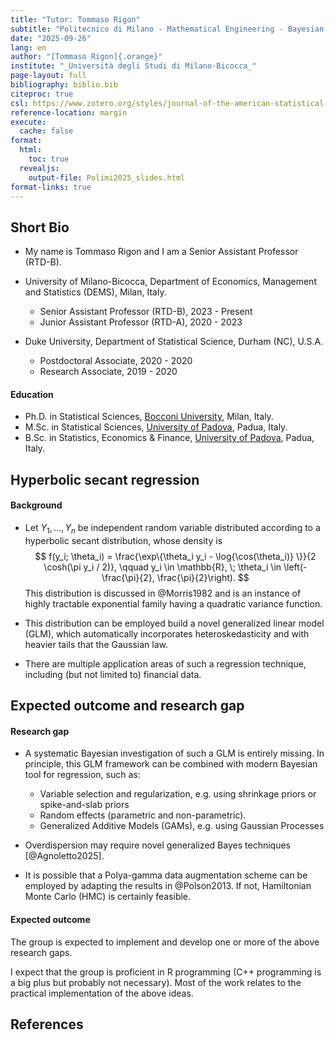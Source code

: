 ```yaml
---
title: "Tutor: Tommaso Rigon"
subtitle: "Politecnico di Milano - Mathematical Engineering - Bayesian Statistics"
date: "2025-09-26"
lang: en
author: "[Tommaso Rigon]{.orange}"
institute: "_Università degli Studi di Milano-Bicocca_"
page-layout: full
bibliography: biblio.bib
citeproc: true
csl: https://www.zotero.org/styles/journal-of-the-american-statistical-association
reference-location: margin
execute:
  cache: false
format:
  html:
    toc: true
  revealjs:
    output-file: Polimi2025_slides.html
format-links: true
---
```



## Short Bio

- My name is [Tommaso Rigon]{.blue} and I am a [Senior Assistant Professor]{.orange} (RTD-B).

- [University of Milano-Bicocca]{.blue}, Department of Economics, Management and Statistics (DEMS), Milan, Italy.
  - Senior Assistant Professor (RTD-B), 2023 - Present
  - Junior Assistant Professor (RTD-A), 2020 - 2023

- [Duke University]{.blue}, Department of Statistical Science, Durham (NC), U.S.A.
  - Postdoctoral Associate, 2020 - 2020
  - Research Associate, 2019 - 2020

:::callout-note
#### Education

- [Ph.D. in Statistical Sciences]{.orange}, [Bocconi University](https://www.unibocconi.eu/), Milan, Italy.
- [M.Sc. in Statistical Sciences]{.blue}, [University of Padova](https://www.unipd.it), Padua, Italy.
- [B.Sc. in Statistics, Economics & Finance]{.grey}, [University of Padova](https://www.unipd.it), Padua, Italy.
:::


## Hyperbolic secant regression


:::callout-tip
#### Background
- Let $Y_1,\dots,Y_n$ be independent random variable distributed according to a [hyperbolic secant distribution]{.orange}, whose [density]{.blue} is
$$
f(y_i; \theta_i) = \frac{\exp\{\theta_i y_i - \log{\cos(\theta_i)} \}}{2 \cosh(\pi y_i / 2)}, \qquad y_i \in \mathbb{R}, \; \theta_i \in \left(-\frac{\pi}{2}, \frac{\pi}{2}\right).
$$
This distribution is discussed in @Morris1982 and is an instance of highly tractable [exponential family]{.orange} having a [quadratic variance]{.blue} function. 
:::


- This distribution can be employed build a novel generalized linear model (GLM), which automatically incorporates [heteroskedasticity]{.orange} and with [heavier tails]{.blue} that the Gaussian law.

- There are multiple application areas of such a regression technique, including (but not limited to) financial data. 

## Expected outcome and research gap

:::callout-tip
#### Research gap
- A systematic [Bayesian investigation]{.orange} of such a GLM is entirely missing. In principle, this GLM framework can be combined with modern Bayesian tool for regression, such as:
  - Variable selection and regularization, e.g. using shrinkage priors or spike-and-slab priors
  - Random effects (parametric and non-parametric).
  - Generalized Additive Models (GAMs), e.g. using Gaussian Processes

- [Overdispersion]{.orange} may require novel generalized Bayes techniques [@Agnoletto2025].

- It is possible that a [Polya-gamma]{.blue} data augmentation scheme can be employed by adapting the results in @Polson2013. If not, Hamiltonian Monte Carlo (HMC) is certainly feasible.

:::

:::callout-warning
#### Expected outcome

The group is expected to implement and develop one or more of the above research gaps. 

I expect that the group is proficient in R programming (C++ programming is a big plus but probably not necessary). Most of the work relates to the practical implementation of the above ideas. 
:::


## References
